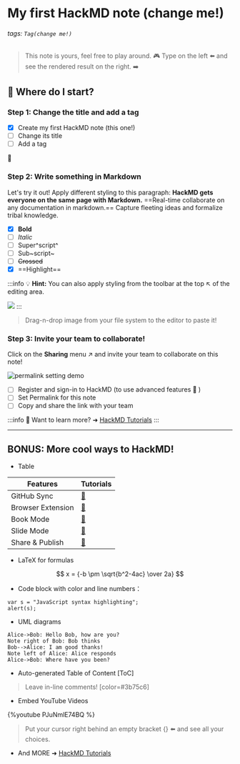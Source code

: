 # My first HackMD note (change me!)

###### tags: `Tag(change me!)`

> This note is yours, feel free to play around. :video_game:
> Type on the left :arrow_left: and see the rendered result on the right. :arrow_right:

## :memo: Where do I start?

### Step 1: Change the title and add a tag

- [x] Create my first HackMD note (this one!)
- [ ] Change its title
- [ ] Add a tag

:rocket:

### Step 2: Write something in Markdown

Let's try it out!
Apply different styling to this paragraph:
**HackMD gets everyone on the same page with Markdown.** ==Real-time collaborate on any documentation in markdown.== Capture fleeting ideas and formalize tribal knowledge.

- [x] **Bold**
- [ ] _Italic_
- [ ] Super^script^
- [ ] Sub~script~
- [ ] ~~Crossed~~
- [x] ==Highlight==

:::info
:bulb: **Hint:** You can also apply styling from the toolbar at the top :arrow_upper_left: of the editing area.

![](https://i.imgur.com/Cnle9f9.png)
:::

> Drag-n-drop image from your file system to the editor to paste it!

### Step 3: Invite your team to collaborate!

Click on the <i class="fa fa-share-alt"></i> **Sharing** menu :arrow_upper_right: and invite your team to collaborate on this note!

![permalink setting demo](https://i.imgur.com/PjUhQBB.gif)

- [ ] Register and sign-in to HackMD (to use advanced features :tada: )
- [ ] Set Permalink for this note
- [ ] Copy and share the link with your team

:::info
:pushpin: Want to learn more? ➜ [HackMD Tutorials](https://hackmd.io/c/tutorials)
:::

---

## BONUS: More cool ways to HackMD!

- Table

| Features          | Tutorials               |
| ----------------- | :---------------------- |
| GitHub Sync       | [:link:][github-sync]   |
| Browser Extension | [:link:][hackmd-it]     |
| Book Mode         | [:link:][book-mode]     |
| Slide Mode        | [:link:][slide-mode]    |
| Share & Publish   | [:link:][share-publish] |

[github-sync]: https://hackmd.io/c/tutorials/%2Fs%2Flink-with-github
[hackmd-it]: https://hackmd.io/c/tutorials/%2Fs%2Fhackmd-it
[book-mode]: https://hackmd.io/c/tutorials/%2Fs%2Fhow-to-create-book
[slide-mode]: https://hackmd.io/c/tutorials/%2Fs%2Fhow-to-create-slide-deck
[share-publish]: https://hackmd.io/c/tutorials/%2Fs%2Fhow-to-publish-note

- LaTeX for formulas

$$
x = {-b \pm \sqrt{b^2-4ac} \over 2a}
$$

- Code block with color and line numbers：

```javascript=16
var s = "JavaScript syntax highlighting";
alert(s);
```

- UML diagrams

```sequence
Alice->Bob: Hello Bob, how are you?
Note right of Bob: Bob thinks
Bob-->Alice: I am good thanks!
Note left of Alice: Alice responds
Alice->Bob: Where have you been?
```

- Auto-generated Table of Content
  [ToC]

> Leave in-line comments! [color=#3b75c6]

- Embed YouTube Videos

{%youtube PJuNmlE74BQ %}

> Put your cursor right behind an empty bracket {} :arrow_left: and see all your choices.

- And MORE ➜ [HackMD Tutorials](https://hackmd.io/c/tutorials)
